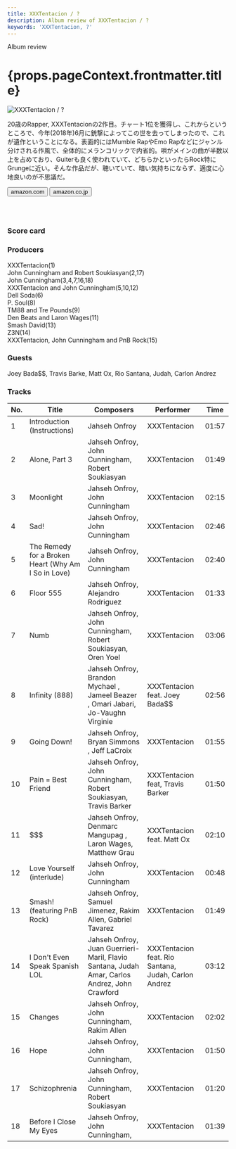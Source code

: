 ```yaml
---
title: XXXTentacion / ?
description: Album review of XXXTentacion / ?
keywords: 'XXXTentacion, ?'
---
```




<p className="largeP">Album review</p>
<h1 className="h1--no--margin">{props.pageContext.frontmatter.title}</h1>

<Row  className="image-card-group">
	<Column colMd={3} colLg={4} noGutterMdLeft="">
       <ImageCard>

![XXXTentacion / ?](../../images/cd/xxxtentacion1L.jpg) 

</ImageCard>
	</Column>
	<Column colMd={4} colLg={8} noGutterMdLeft="">
	<p>
	20歳のRapper, XXXTentacionの2作目。チャート1位を獲得し、これからというところで、今年(2018年)6月に銃撃によってこの世を去ってしまったので、これが遺作ということになる。表面的にはMumble RapやEmo Rapなどにジャンル分けされる作風で、全体的にメランコリックで内省的。唄がメインの曲が半数以上を占めており、Guiterも良く使われていて、どちらかといったらRock特にGrungeに近い。そんな作品だが、聴いていて、暗い気持ちにならず、適度に心地良いのが不思議だ。
	</p>
	<div>
	  <Button className="button-right-mergin"  href="https://amzn.to/38vewIZ" renderIcon={ArrowUpRight} size='sm' kind='primary'>
      amazon.com
    </Button>
	  <Button className="button-right-mergin"  href="https://amzn.to/2VSdEZN" renderIcon={ArrowUpRight} size='sm' kind='secondary'>
      amazon.co.jp
    </Button>
	</div>
	<a href="https://geo.music.apple.com/us/album/1359292515?mt=1&app=music&ls=1&at=11lcug" style="display:inline-block;overflow:hidden;background:url(https://linkmaker.itunes.apple.com/ja-jp/lockup.svg?releaseDate=2018-03-16T00:00:00Z&kind=album&bubble=apple_music&style=mono-black) no-repeat;width:180px;height:45px;"></a>
	</Column>
</Row>
<Row >
	<Column colMd={4} colLg={4} noGutterMdLeft="">
		<div>
  		<h3>Score card</h3>
			<SliderJS1 value="3" />
  		<SliderJS2 value="1" />
			<SliderJS3 value="2" />
  		<SliderJS4 value="8" />
		</div>
	</Column>
	<Column colMd={8} colLg={8} noGutterMdLeft="">
		<div>
			<h3>Producers</h3>
			<p>
				XXXTentacion(1)
				<br/>John Cunningham and Robert Soukiasyan(2,17)
				<br/>John Cunningham(3,4,7,16,18)
				<br/>XXXTentacion and John Cunningham(5,10,12)
				<br/>Dell Soda(6)
				<br/>P. Soul(8)
				<br/>TM88 and Tre Pounds(9)
				<br/>Den Beats and Laron Wages(11)
				<br/>Smash David(13)
				<br/>Z3N(14)
				<br/>XXXTentacion, John Cunningham and PnB Rock(15)
			</p>
			<h3>Guests</h3>
			<p>
				Joey Bada$$, Travis Barke, Matt Ox, Rio Santana, Judah, Carlon Andrez
			</p>
		</div>
	</Column>
</Row>

<h3>Tracks</h3>

|	No. |	 Title                                              |	 Composers                                                                                   	|	 Performer                                           |Time	 |
| --- |	--------------------------------------------------- |	--------------------------------------------------------------------------------------------- |	---------------------------------------------------- | ----- |
|	1	  |	Introduction (Instructions)                        	| Jahseh Onfroy                                                                                	|	XXXTentacion                                         | 01:57 |
|	2	  |	Alone, Part 3                                      	| Jahseh Onfroy, John Cunningham, Robert Soukiasyan                                            	|	XXXTentacion                                         | 01:49 |
|	3	  |	Moonlight                                          	| Jahseh Onfroy, John Cunningham                                                               	|	XXXTentacion                                         | 02:15 |
|	4	  |	Sad!                                               	| Jahseh Onfroy, John Cunningham                                                               	|	XXXTentacion                                         | 02:46 |
|	5	  |	The Remedy for a Broken Heart (Why Am I So in Love)	| Jahseh Onfroy, John Cunningham                                                               	|	XXXTentacion                                         | 02:40 |
|	6	  |	Floor 555                                          	| Jahseh Onfroy, Alejandro Rodriguez                                                           	|	XXXTentacion                                         | 01:33 |
|	7	  |	Numb                                               	| Jahseh Onfroy, John Cunningham, Robert Soukiasyan, Oren Yoel                                 	|	XXXTentacion                                         | 03:06 |
|	8	  |	Infinity (888)                                     	| Jahseh Onfroy, Brandon Mychael , Jameel Beazer , Omari Jabari, Jo-Vaughn Virginie            	|	XXXTentacion feat. Joey Bada$$                       | 02:56 |
|	9	  |	Going Down!                                        	| Jahseh Onfroy, Bryan Simmons , Jeff LaCroix                                                  	|	XXXTentacion                                         | 01:55 |
|	10	|	Pain = Best Friend                                 	| Jahseh Onfroy, John Cunningham, Robert Soukiasyan, Travis Barker                             	|	XXXTentacion feat, Travis Barker                     | 01:50 |
|	11	|	$$$                                                	| Jahseh Onfroy, Denmarc Mangupag , Laron Wages, Matthew Grau                                  	|	XXXTentacion feat. Matt Ox                           | 02:10 |
|	12	|	Love Yourself (interlude)                          	| Jahseh Onfroy, John Cunningham                                                               	|	XXXTentacion                                         | 00:48 |
|	13	|	Smash! (featuring PnB Rock)                        	| Jahseh Onfroy, Samuel Jimenez, Rakim Allen, Gabriel Tavarez                                  	|	XXXTentacion                                         | 01:49 |
|	14	|	I Don't Even  Speak Spanish LOL                    	| Jahseh Onfroy, Juan Guerrieri-Maril, Flavio Santana, Judah Amar, Carlos Andrez, John Crawford	|	XXXTentacion feat. Rio Santana, Judah, Carlon Andrez | 03:12 |
|	15	|	Changes                                            	| Jahseh Onfroy, John Cunningham, Rakim Allen                                                  	|	XXXTentacion                                         | 02:02 |
|	16	|	Hope                                               	| Jahseh Onfroy, John Cunningham,                                                              	|	XXXTentacion                                         | 01:50 |
|	17	|	Schizophrenia                                      	| Jahseh Onfroy, John Cunningham, Robert Soukiasyan                                            	|	XXXTentacion                                         | 01:20 |
|	18	|	Before I Close My Eyes                             	| Jahseh Onfroy, John Cunningham,                                                              	|	XXXTentacion                                         | 01:39 |
